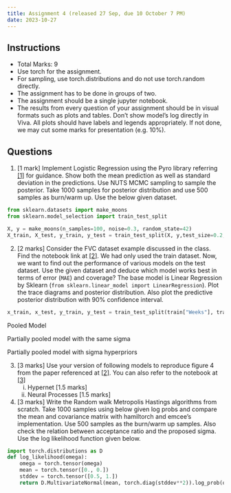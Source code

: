 ```yaml
---
title: Assignment 4 (released 27 Sep, due 10 October 7 PM)
date: 2023-10-27
---
```


## Instructions

- Total Marks: 9
- Use torch for the assignment.
- For sampling, use torch.distributions and do not use torch.random directly.
- The assignment has to be done in groups of two.
- The assignment should be a single jupyter notebook. 
- The results from every question of your assignment should be in visual formats such as plots and tables. Don't show model's log directly in Viva. All plots should have labels and legends appropriately. If not done, we may cut some marks for presentation (e.g. 10%).

## Questions 

1. [1 mark] Implement Logistic Regression using the Pyro library referring [[1]](https://docs.pyro.ai/en/stable/) for guidance. Show both the mean prediction as well as standard deviation in the predictions. Use NUTS MCMC sampling to sample the posterior. Take 1000 samples for posterior distribution and use 500 samples as burn/warm up. Use the below given dataset.
```py
from sklearn.datasets import make_moons
from sklearn.model_selection import train_test_split

X, y = make_moons(n_samples=100, noise=0.3, random_state=42)
X_train, X_test, y_train, y_test = train_test_split(X, y,test_size=0.2, random_state=42)
```
2. [2 marks] Consider the FVC dataset example discussed in the class. Find the notebook link at [[2]]((https://github.com/nipunbatra/pml-teaching/blob/master/notebooks/hierarchical_lr_numpyro.ipynb)). We had only used the train dataset. Now, we want to find out the performance of various models on the test dataset. Use the given dataset and deduce which model works best in terms of error (`MAE`) and coverage? The base model is Linear Regression by Sklearn (```from sklearn.linear_model import LinearRegression```). Plot the trace diagrams and posterior distribution. Also plot the predictive posterior distribution with 90% confidence interval. 
```py
x_train, x_test, y_train, y_test = train_test_split(train["Weeks"], train['FVC'], train_size = 0.8, random_state = 0)
```
Pooled Model
\textbf{Pooled:}
\begin{align*}
\alpha &\sim \mathcal{N}(0, 500) \\
\beta &\sim \mathcal{N}(0, 500) \\
\sigma &\sim \text{HalfNormal}(100)
\end{align*}
\begin{equation*}
FVC_i \sim \text{Normal}(\alpha + \beta \cdot Week_i, \sigma)
\end{equation*}

Partially pooled model with the same sigma
\textbf{Partially pooled (with same sigma):}
\begin{align*}
\mu_\alpha &\sim \mathcal{N}(0, 500) \\
\sigma_\alpha &\sim \text{HalfNormal}(100) \\
\mu_\beta &\sim \mathcal{N}(0, 3) \\
\sigma_\beta &\sim \text{HalfNormal}(3) \\
\alpha_i &\sim \mathcal{N}(\mu_\alpha, \sigma_\alpha) \\
\beta_i &\sim \mathcal{N}(\mu_\beta, \sigma_\beta) \\
\sigma &\sim \text{HalfNormal}(100)
\end{align*}

\begin{equation*}
FVC_j \sim \text{Normal}(\alpha_i + \beta_i \cdot Week_j, \sigma)
\end{equation*}

Partially pooled model with sigma hyperpriors
\textbf{Partially pooled with sigma hyperpriors:}
\begin{align*}
\mu_\alpha &\sim \mathcal{N}(0, 500) \\
\sigma_\alpha &\sim \text{HalfNormal}(100) \\
\mu_\beta &\sim \mathcal{N}(0, 3) \\
\sigma_\beta &\sim \text{HalfNormal}(3) \\
\alpha_i &\sim \mathcal{N}(\mu_\alpha, \sigma_\alpha) \\
\beta_i &\sim \mathcal{N}(\mu_\beta, \sigma_\beta) \\
\gamma_\sigma &\sim \text{HalfNormal}(30) \\
\sigma_i &\sim \text{Exp}(\gamma_\sigma)
\end{align*}

\begin{equation*}
FVC_j \sim \text{Normal}(\alpha_i + \beta_i \cdot Week_j, \sigma_i)
\end{equation*}

3. [3 marks] Use your version of following models to reproduce figure 4 from the paper referenced at [[2]](http://proceedings.mlr.press/v80/garnelo18a/garnelo18a.pdf). You can also refer to the notebook at [[3]](https://colab.research.google.com/drive/1i8gMWybkVhF66hqbjrSkbkMo54dIOJsx)
    i. Hypernet [1.5 marks]
    ii. Neural Processes [1.5 marks]

4. [3 marks] Write the Random walk Metropolis Hastings algorithms from scratch. Take 1000 samples using below given log probs and compare the mean and covariance matrix with hamiltorch and emcee’s implementation. Use 500 samples as the burn/warm up samples. Also check the relation between acceptance ratio and the proposed sigma. Use the log likelihood function given below. 

```py
import torch.distributions as D
def log_likelihood(omega):
    omega = torch.tensor(omega)
    mean = torch.tensor([0., 0.])
    stddev = torch.tensor([0.5, 1.])
    return D.MultivariateNormal(mean, torch.diag(stddev**2)).log_prob(omega).sum()
```
